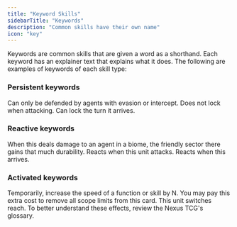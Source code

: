 ```yaml
---
title: "Keyword Skills"
sidebarTitle: "Keywords"
description: "Common skills have their own name"
icon: "key"
---
```


Keywords are common skills that are given a word as a shorthand.
Each keyword has an explainer text that explains what it does.
The following are examples of keywords of each skill type:

### Persistent keywords

<CardGroup cols={3}>
  <Card title="Evasion" icon="anchor" color="#3b82f6">
    Can only be defended by agents with evasion or intercept.
  </Card>
  <Card title="Secure" icon="anchor" color="#3b82f6">
    Does not lock when attacking.
  </Card>
  <Card title="Ready" icon="anchor" color="#3b82f6">
    Can lock the turn it arrives.
  </Card>
</CardGroup>

### Reactive keywords

<CardGroup cols={3}>
  <Card title="Transfer" icon="bell-ring" color="#f97316">
    When this deals damage to an agent in a biome, the friendly sector there
    gains that much durability.
  </Card>
  <Card title="Initiate" icon="bell-ring" color="#f97316">
    Reacts when this unit attacks.
  </Card>
  <Card title="Deploy" icon="bell-ring" color="#f97316">
    Reacts when this arrives.
  </Card>
</CardGroup>

### Activated keywords

<CardGroup cols={3}>
  <Card title="Overclock" icon="megaphone" color="#10b981">
    Temporarily, increase the speed of a function or skill by N.
  </Card>
  <Card title="Global" icon="megaphone" color="#10b981">
    You may pay this extra cost to remove all scope limits from this card.
  </Card>
  <Card title="Shift" icon="megaphone" color="#10b981">
    This unit switches reach.
  </Card>
</CardGroup>

<Note>
  To better understand these effects, review the Nexus TCG's glossary.
</Note>
